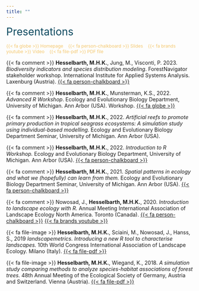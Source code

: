 ```yaml
---
title: ""
---
```


<span style="color:#0A475D;font-size:200%"> Presentations </span>

<span style="color:#F4C76D;font-size:85%;"> {{< fa globe >}} Homepage &nbsp;&nbsp; {{< fa person-chalkboard >}} Slides &nbsp;&nbsp; {{< fa brands youtube >}} Video &nbsp;&nbsp; {{< fa file-pdf >}} PDF file </span>

<!-- <br> -->

{{< fa comment >}} **Hesselbarth, M.H.K.**, Jung, M., Visconti, P. 2023. _Biodiversity indicators and species distribution modeling_. ForestNavigator stakeholder workshop. International Institute for Applied Systems Analysis. Laxenburg (Austria). [{{< fa person-chalkboard >}}](files/Hesselbarth_2023_ForestNavigator.pdf)

<!-- <br> -->

{{< fa comment >}} **Hesselbarth, M.H.K.**, Munsterman, K.S., 2022. _Advanced R Workshop_. Ecology and Evolutionary Biology Department, University of Michigan. Ann Arbor (USA). Workshop. [{{< fa globe >}}](https://mhesselbarth.github.io/advanced-r-workshop/)

<!-- <br> -->

{{< fa comment >}} **Hesselbarth, M.H.K.**, 2022. _Artificial reefs to promote primary production in tropical seagrass ecosystems: A simulation study using individual-based modelling_. Ecology and Evolutionary Biology Department Seminar, University of Michigan. Ann Arbor (USA).

<!-- <br> -->

{{< fa comment >}} **Hesselbarth, M.H.K.**, 2022. _Introduction to R Workshop._ Ecology and Evolutionary Biology Department, University of Michigan. Ann Arbor (USA). [{{< fa person-chalkboard >}}](https://mhesselbarth.github.io/introduction-r-workshop/)

<!-- <br> -->

{{< fa comment >}} **Hesselbarth, M.H.K.**, 2021. _Spatial patterns in ecology and what we (hopefully) can learn from them._ Ecology and Evolutionary Biology Department Seminar, University of Michigan. Ann Arbor (USA). [{{< fa person-chalkboard >}}](files/Hesselbarth_2021_EEB.pdf)

<!-- <br> -->

{{< fa comment >}} Nowosad, J., **Hesselbarth, M.H.K.**, 2020. _Introduction to landscape ecology with R._ Annual Meeting International Association of Landscape Ecology North America. Toronto (Canada). [{{< fa person-chalkboard >}}](https://r-spatialecology.github.io/ialena-2020/) [{{< fa brands youtube >}}](https://www.youtube.com/watch?v=jtAxJ-S89qI)

<!-- <br> -->

{{< fa file-image >}}  **Hesselbarth, M.H.K.**, Sciaini, M., Nowosad, J., Hanss, S., 2019 _landscapemetrics. Introducing a new R tool to characterise landscapes._ 10th World Congress International Association of Landscape Ecology. Milano (Italy). [{{< fa file-pdf >}}](files/Hesselbarth_IALE_2019.pdf)

<!-- <br> -->

{{< fa file-image >}} **Hesselbarth, M.H.K.**, Wiegand, K., 2018. _A simulation study comparing methods to analyze species-habitat associations of forest trees._ 48th Annual Meeting of the Ecological Society of Germany, Austria and Switzerland. Vienna (Austria). [{{< fa file-pdf >}}](files/Hesselbarth_GfO_2018.pdf)

<!-- <br> -->
